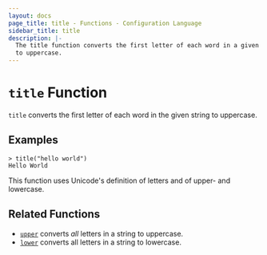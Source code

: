 ```yaml
---
layout: docs
page_title: title - Functions - Configuration Language
sidebar_title: title
description: |-
  The title function converts the first letter of each word in a given string
  to uppercase.
---
```


# `title` Function

`title` converts the first letter of each word in the given string to uppercase.

## Examples

```shell-session
> title("hello world")
Hello World
```

This function uses Unicode's definition of letters and of upper- and lowercase.

## Related Functions

- [`upper`](/docs/job-specification/hcl2/functions/string/upper) converts _all_ letters in a string to uppercase.
- [`lower`](/docs/job-specification/hcl2/functions/string/lower) converts all letters in a string to lowercase.
